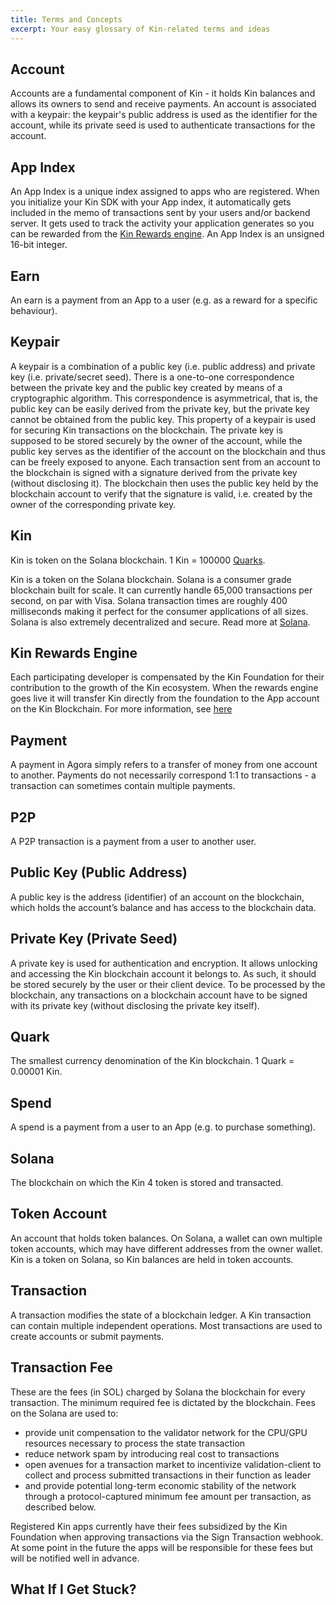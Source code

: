 ```yaml
---
title: Terms and Concepts
excerpt: Your easy glossary of Kin-related terms and ideas
---
```



## Account

Accounts are a fundamental component of Kin - it holds Kin balances and allows its owners to send and receive payments. An account is associated with a keypair: the keypair's public address is used as the identifier for the account, while its private seed is used to authenticate transactions for the account.

## App Index

An App Index is a unique index assigned to apps who are registered. When you initialize your Kin SDK with your App index, it automatically gets included in the memo of transactions sent by your users and/or backend server. It gets used to track the activity your application generates so you can be rewarded from the [Kin Rewards engine](https://www.kin.org/kre/). An App Index is an unsigned 16-bit integer.


## Earn

An earn is a payment from an App to a user (e.g. as a reward for a specific behaviour).

## Keypair

A keypair is a combination of a public key (i.e. public address) and private key (i.e. private/secret seed). There is a one-to-one correspondence between the private key and the public key created by means of a cryptographic algorithm. This correspondence is asymmetrical, that is, the public key can be easily derived from the private key, but the private key cannot be obtained from the public key. This property of a keypair is used for securing Kin transactions on the blockchain. The private key is supposed to be stored securely by the owner of the account, while the public key serves as the identifier of the account on the blockchain and thus can be freely exposed to anyone. Each transaction sent from an account to the blockchain is signed with a signature derived from the private key (without disclosing it). The blockchain then uses the public key held by the blockchain account to verify that the signature is valid, i.e. created by the owner of the corresponding private key.

## Kin

Kin is token on the Solana blockchain. 1 Kin = 100000 [Quarks](/essentials/terms-and-concepts/#quark).

Kin is a token on the Solana blockchain. Solana is a consumer grade blockchain built for scale. It can currently handle 65,000 transactions per second, on par with Visa. Solana transaction times are roughly 400 milliseconds making it perfect for the consumer applications of all sizes. Solana is also extremely decentralized and secure. Read more at [Solana](http://www.solana.com).

## Kin Rewards Engine

Each participating developer is compensated by the Kin Foundation for their contribution to the growth of the Kin ecosystem. When the rewards engine goes live it will transfer Kin directly from the foundation to the App account on the Kin Blockchain. For more information, see [here](/essentials/kin-rewards-engine/)

## Payment

A payment in Agora simply refers to a transfer of money from one account to another. Payments do not necessarily correspond 1:1 to transactions - a transaction can sometimes contain multiple payments.

## P2P

A P2P transaction is a payment from a user to another user.

## Public Key (Public Address)

A public key is the address (identifier) of an account on the blockchain, which holds the account’s balance and has access to the blockchain data.

## Private Key (Private Seed)

A private key is used for authentication and encryption. It allows unlocking and accessing the Kin blockchain account it belongs to. As such, it should be stored securely by the user or their client device. To be processed by the blockchain, any transactions on a blockchain account have to be signed with its private key (without disclosing the private key itself).

## Quark

The smallest currency denomination of the Kin blockchain. 1 Quark = 0.00001 Kin.

## Spend

A spend is a payment from a user to an App (e.g. to purchase something).

## Solana

The blockchain on which the Kin 4 token is stored and transacted.

## Token Account

An account that holds token balances. On Solana, a wallet can own multiple token accounts, which may have different addresses from the owner wallet. Kin is a token on Solana, so Kin balances are held in token accounts.

## Transaction

A transaction modifies the state of a blockchain ledger. A Kin transaction can contain multiple independent operations. Most transactions are used to create accounts or submit payments.

## Transaction Fee

These are the fees (in SOL) charged by Solana the blockchain for every transaction. The minimum required fee is dictated by the blockchain. Fees on the Solana are used to:

- provide unit compensation to the validator network for the CPU/GPU resources necessary to process the state transaction
- reduce network spam by introducing real cost to transactions
- open avenues for a transaction market to incentivize validation-client to collect and process submitted transactions in their function as leader
- and provide potential long-term economic stability of the network through a protocol-captured minimum fee amount per transaction, as described below.

Registered Kin apps currently have their fees subsidized by the Kin Foundation when approving transactions via the Sign Transaction webhook. At some point in the future the apps will be responsible for these fees but will be notified well in advance.

## What If I Get Stuck?

<Help/>
